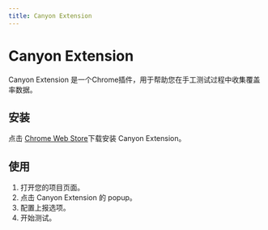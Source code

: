 ```yaml
---
title: Canyon Extension
---
```


# Canyon Extension

Canyon Extension 是一个Chrome插件，用于帮助您在手工测试过程中收集覆盖率数据。

## 安装

点击 [Chrome Web Store](https://chromewebstore.google.com/detail/canyon-extension/omnpafdjidgpdmlimbangcjjaaodbeof)下载安装 Canyon Extension。

## 使用

1. 打开您的项目页面。
2. 点击 Canyon Extension 的 popup。
3. 配置上报选项。
4. 开始测试。
